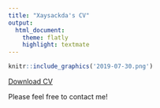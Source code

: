 ```yaml
---
title: "Xaysackda's CV"
output:
  html_document:
    theme: flatly
    highlight: textmate
---
```


```r
knitr::include_graphics('2019-07-30.png')
```

<a href="CV.pdf#" class="download" title="Download CV as PDF">Download CV</a>			

Please feel free to contact me!